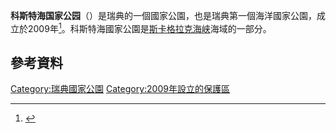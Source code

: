 {{Infobox protected area
| name = 科斯特海国家公园
| alt_name = Kosterhavets nationalpark
| iucn_category = II
| photo = Nordkoster Klapperstensvallar.jpg
| photo_width = 
| photo_caption = 
| location = {{SWE}}[[布胡斯|布胡斯]]
| nearest_city = [[斯特伦斯塔德|斯特伦斯塔德]]
| coords = {{coord|58|50|N|11|01|E|region:SE_type:landmark|display=inline,title}}
| area = {{convert|388.78|km2|sqmi|abbr=on}}<ref name="Kosterhavet">{{cite web|title=Kosterhavet National Park |url=http://www.naturvardsverket.se/en/In-English/Menu/Enjoying-nature/National-parks-and-other-places-worth-visiting/National-Parks-in-Sweden/Kosterhavet-National-Park/ |publisher=[[瑞典环境保护局|Naturvårdsverket]] |accessdate=2009-11-05 |deadurl=yes |archiveurl=https://web.archive.org/web/20090923175443/http://www.naturvardsverket.se/en/In-English/Menu/Enjoying-nature/National-parks-and-other-places-worth-visiting/National-Parks-in-Sweden/Kosterhavet-National-Park |archivedate=2009-09-23 }}</ref>
| established = 2009年
| visitation_num = 
| visitation_year = 
| governing_body = [[瑞典环境保护局|Naturvårdsverket]]
| url = [http://www.lansstyrelsen.se/vastragotaland/Projektwebbar/Kosterhavet/Information_in_English 官方网站]
}}

'''科斯特海国家公园'''（{{lang-sv|Kosterhavets nationalpark}}）是瑞典的一個國家公園，也是瑞典第一個海洋國家公園，成立於2009年<ref name="koster-en">{{cite web|title=Kosterhavets webbplats|url=http://www.lansstyrelsen.se/vastragotaland/Projektwebbar/Kosterhavet/|publisher=[[Västra_Götaland_County_Administrative_Board|Västra Götaland County Administrative Board]]|language=sv|trans_title=Website of the Kosterhavet Marine National Park|date=10 September 2009|accessdate=10 September 2009}}</ref>。科斯特海國家公園是[[斯卡格拉克海峡|斯卡格拉克海峡]]海域的一部分。
==參考資料==
{{reflist}}
{{Commons category|Kosterhavet}}
{{瑞典国家公园}}
[[Category:瑞典國家公園|Category:瑞典國家公園]]
[[Category:2009年設立的保護區|Category:2009年設立的保護區]]